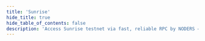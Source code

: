 ```yaml
---
title: 'Sunrise'
hide_title: true
hide_table_of_contents: false
description: 'Access Sunrise testnet via fast, reliable RPC by NODERS — no limits, Omnichain-ready, and built for scalable Web3'
---
```



<ChainLayout>
  <ChainHero
    name="Sunrise"
    iconUrl="img/sunrise-icon.svg"
    bgColor="#EDBC64"
    scope="testnet"
    chainId="sunrise-test-0.2"
    nodeVersion="v0.2.6"
    token=""
    stakeUrl=""
    restakeUrl=""
    websiteUrl="https://sunriselayer.io/"
    githubUrl="https://github.com/sunriselayer/sunrise"
    xUrl="https://twitter.com/SunriseLayer"
    discordUrl="https://discord.gg/sunrise"
  />

  <ProductLinks
    appUrl=""
    appImageUrl="img/products/"
    explorerUrl=""
    explorerImageUrl="img/products/"
    faucetUrl=""
  />

  <ToolsGrid
    chainName="sunrise"
    scope="testnet"
    showInstall={true}
    showUpgrade={true}
    showGenesis={true}
    showCli={true}
    showEndpoints={true}
    showStateSync={true}
    showSnapshot={true}
    showLivePeers={true}
    showSeed={true}
    showAddressBook={true}
    showExplorersList={false}
    showPublicEndpoints={false}
    showUsefulTools={false}
    showUpgradeWatcher={false}
  />

</ChainLayout>

